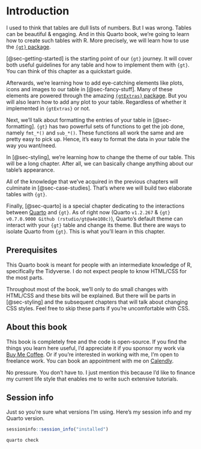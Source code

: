 # Introduction {.unnumbered}

I used to think that tables are dull lists of numbers.
But I was wrong.
Tables can be beautiful & engaging.
And in this Quarto book, we're going to learn how to create such tables with R.
More precisely, we will learn how to use the [`{gt}` package](https://gt.rstudio.com/index.html).

[@sec-getting-started] is the starting point of our `{gt}` journey.
It will cover both useful guidelines for any table and how to implement them with `{gt}`.
You can think of this chapter as a quickstart guide.

Afterwards, we're learning how to add eye-catching elements like plots, icons and images to our table in [@sec-fancy-stuff].
Many of these elements are powered through the amazing [`{gtExtras}` package](https://jthomasmock.github.io/gtExtras/index.html).
But you will also learn how to add any plot to your table.
Regardless of whether it implemented in `{gtExtras}` or not.

Next, we'll talk about formatting the entries of your table in [@sec-formatting].
`{gt}` has two powerful sets of functions to get the job done, namely `fmt_*()` and `sub_*()`.
These functions all work the same and are pretty easy to pick up.
Hence, it's easy to format the data in your table the way you want/need.

In [@sec-styling], we're learning how to change the theme of our table.
This will be a long chapter.
After all, we can basically change anything about our table's appearance.

All of the knowledge that we've acquired in the previous chapters will culminate in [@sec-case-studies].
That's where we will build two elaborate tables with `{gt}`.

Finally, [@sec-quarto] is a special chapter dedicating to the interactions between [Quarto](https://quarto.org/) and `{gt}`.
As of right now (Quarto `v1.2.267` & `{gt}` `v0.7.0.9000 Github (rstudio/gt@a4e108c)`),
Quarto's default theme can interact with your `{gt}` table and change its theme.
But there are ways to isolate Quarto from `{gt}`.
This is what you'll learn in this chapter.



## Prerequisites

This Quarto book is meant for people with an intermediate knowledge of R, specifically the Tidyverse.
I do not expect people to know HTML/CSS for the most parts.

Throughout most of the book, we'll only to do small changes with HTML/CSS and these bits will be explained.
But there will be parts in [@sec-styling] and the subsequent chapters that will talk about changing CSS styles.
Feel free to skip these parts if you're uncomfortable with CSS.


<!-- ## Formatting -->

<!-- - `function()` -->
<!-- - `{package}` (inline) -->
<!-- - \{package\} (header) -->

## About this book

This book is completely free and the code is open-source.
If you find the things you learn here useful, I'd appreciate it if you sponsor my work via [Buy Me Coffee](https://www.buymeacoffee.com/rappa753).
Or if you're interested in working with me, I'm open to freelance work.
You can book an appointment with me on [Calendly](https://calendly.com/r-a/30min).

No pressure.
You don't have to.
I just mention this because I'd like to finance my current life style that enables me to write such extensive tutorials.

<script type="text/javascript" src="https://cdnjs.buymeacoffee.com/1.0.0/button.prod.min.js" data-name="bmc-button" data-slug="rappa753" data-color="#06436e" data-emoji="☕"  data-font="Lato" data-text="Support me" data-outline-color="#ffffff" data-font-color="#ffffff" data-coffee-color="#FFDD00" data-height="40px" ></script>

## Session info

Just so you're sure what versions I'm using. Here's my session info and my Quarto version.

```r
sessioninfo::session_info("installed")
```

```bash
quarto check
```


